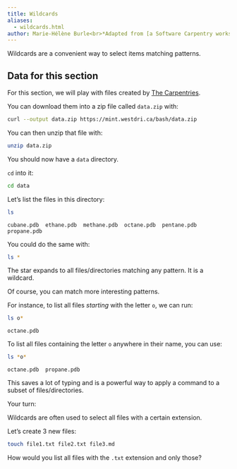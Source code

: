 ```yaml
---
title: Wildcards
aliases:
  - wildcards.html
author: Marie-Hélène Burle<br>*Adapted from [a Software Carpentry workshop](https://swcarpentry.github.io/shell-novice/index.html)*
---
```


:::{.def}

Wildcards are a convenient way to select items matching patterns.

:::

:::{.callout-note collapse="true"}

## Data for this section

For this section, we will play with files created by [The Carpentries](https://carpentries.org/).

You can download them into a zip file called `data.zip` with:

```.bash
curl --output data.zip https://mint.westdri.ca/bash/data.zip
```

You can then unzip that file with:

```.bash
unzip data.zip
```

You should now have a `data` directory.

`cd` into it:

```.bash
cd data
```

:::

Let's list the files in this directory:

```.bash
ls
```

```
cubane.pdb  ethane.pdb  methane.pdb  octane.pdb  pentane.pdb  propane.pdb
```

You could do the same with:

```.bash
ls *
```

The star expands to all files/directories matching any pattern. It is a wildcard.

Of course, you can match more interesting patterns.

For instance, to list all files *starting* with the letter `o`, we can run:

```.bash
ls o*
```

```
octane.pdb
```

To list all files containing the letter `o` anywhere in their name, you can use:


```.bash
ls *o*
```

```
octane.pdb  propane.pdb
```

This saves a lot of typing and is a powerful way to apply a command to a subset of files/directories.

:::{.exo}

:::{.yourturn}

Your turn:

:::

Wildcards are often used to select all files with a certain extension.

Let's create 3 new files:

```.bash
touch file1.txt file2.txt file3.md
```

How would you list all files with the `.txt` extension and only those?

:::
